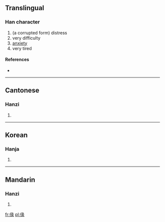 ==Translingual==

===Han character===
{{Han char|rn=9|rad=人|as=09|sn=11|four=|canj=人女弓人 (OVNO)}}

# (a corrupted form) distress
# very difficulty
# [[anxiety]]
# very tired

====References====
* {{Han ref|kx=0111.160|hdz=10198.090|uh=3470|ud=13424}}

----

==Cantonese==

===Hanzi===
{{yue-hanzi|jyut=|y=fui4}}

# {{defn|Cantonese|sort=人09}}
----

==Korean==

===Hanja===
{{ko-hanja|hangeul=훼|rv=hwe|mr=hwe|y=hwey|eumhun=게으르다|ehrv=geeureuda|ehmr=keŭrŭda|ehy=keuluta}}

# {{defn|Korean|sort=人09}}

----

==Mandarin==

===Hanzi===
{{cmn-hanzi|pin=[[huì]] ([[hui4]])|wg=hui<sup>4</sup>}}

# {{defn|Mandarin|sort=人09}}

[[fr:㑰]]
[[pl:㑰]]